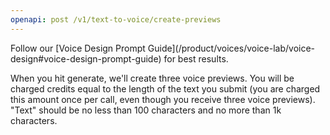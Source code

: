 ```yaml
---
openapi: post /v1/text-to-voice/create-previews
---
```


<Tip>
  Follow our [Voice Design Prompt
  Guide](/product/voices/voice-lab/voice-design#voice-design-prompt-guide) for
  best results.
</Tip>

When you hit generate, we'll create three voice previews. You will be charged credits equal to the length of the text you submit (you are charged this amount once per call, even though you receive three voice previews). "Text" should be no less than 100 characters and no more than 1k characters.
